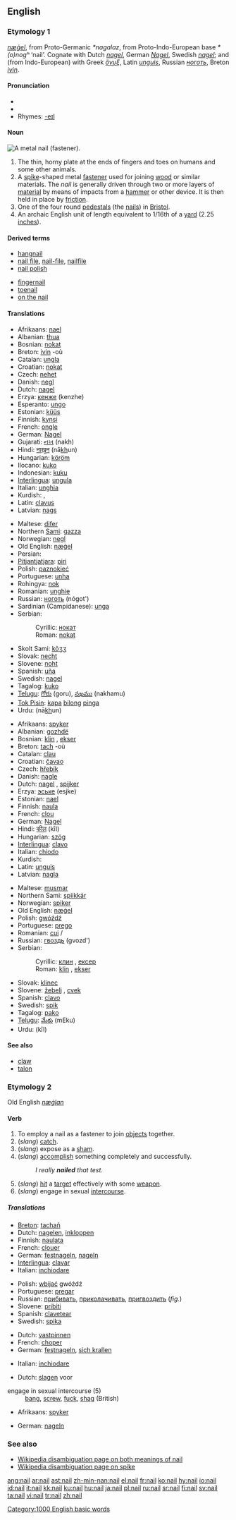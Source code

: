 {{wikipediapl|Nail}}
==English==

===Etymology 1===
{{OE.}} ''[[nægel|næġel]]'', from Proto-Germanic ''*nagalaz'', from Proto-Indo-European base ''*(o)nogʰ'' ‘nail’.  Cognate with Dutch ''[[nagel]]'', German ''[[Nagel]]'', Swedish ''[[nagel]]''; and (from Indo-European) with Greek ''[[ὄνυξ]]'', Latin ''[[unguis]]'', Russian ''[[ноготь]]'', Breton ''[[ivin]]''.

{{rfc-level|check placement of Pronunciation}}

====Pronunciation====
*{{IPA|/neɪl/}}
*{{audio|en-us-nail.ogg|Audio (US)}}
*Rhymes: [[Rhymes:English:-eɪl|-eɪl]]

====Noun====
[[Image:Najlo.jpg|thumb|right|A metal nail (fastener).]]
{{en-noun}}

# The thin, horny plate at the ends of fingers and toes on humans and some other animals.
# A [[spike]]-shaped metal [[fastener]] used for joining [[wood]] or similar materials.  The ''nail'' is generally driven through two or more layers of [[material]] by means of impacts from a [[hammer]] or other device.  It is then held in place by [[friction]].
# One of the four round [[pedestal]]s (the [[nails]]) in [[Bristol]].
# An archaic English unit of length equivalent to 1/16th of a [[yard]] (2.25 [[inch]]es).

====Derived terms====
{{top2}}
*[[hangnail]]
*[[nail file]], [[nail-file]], [[nailfile]]
*[[nail polish]]
{{mid2}}
*[[fingernail]]
*[[toenail]]
*[[on the nail]]
{{bottom}}

====Translations====
{{rfc-level|Translations at L3+ (AutoFormat would have corrected level of Derived terms)}}
{{trans-top|on fingers and toes}}
*Afrikaans: [[nael]]
*Albanian: [[thua]] {{f}}
*Bosnian: [[nokat#Bosnian|nokat]] {{m}}
*Breton: [[ivin]] {{m}} -où {{p}}
*Catalan: [[ungla]] {{f}}
*Croatian: [[nokat]] {{m}}
*Czech: [[nehet]] {{m}}
*Danish: [[negl]]
*Dutch: [[nagel]] {{m}}
*Erzya: [[кенже]] (kenzhe)
*Esperanto: [[ungo]]
*Estonian: [[küüs]]
*Finnish: [[kynsi]]
*French: [[ongle]] {{m}}
*German: [[Nagel]] {{m}}
*Gujarati: [[નખ]] (nakh) {{m}}
*Hindi: [[नाख़ुन]] (nā<u>kh</u>un) {{m}}
*Hungarian: [[köröm]]
*Ilocano: [[kuko]]
*Indonesian: [[kuku]]
*[[Interlingua]]: [[ungula]]
*Italian: [[unghia]] {{f}}
*Kurdish: {{KUchar|[[نینۆک]]}}, {{KUchar|[[نیوخان]]}}
*Latin: [[clavus]]
*Latvian: [[nags]] {{m}}
{{trans-mid}}
*Maltese: [[difer]]
*Northern [[Sami]]: [[gazza]]
*Norwegian: [[negl]] {{m}}
*Old English: [[nægel|næġel]]
*Persian: {{FAchar|[[ناخن]]}}
*[[Pitjantjatjara]]: [[piri]]
*Polish: [[paznokieć]] {{m}}
*Portuguese: [[unha]] {{f}}
*Rohingya: [[nok]]
*Romanian: [[unghie]] {{f}}
*Russian: [[ноготь]] {{m}} (nógot')
*Sardinian (Campidanese): [[unga]] {{f}}
*Serbian:
*:Cyrillic: [[нокат#Serbian|нокат]] {{m}}
*:Roman: [[nokat#Serbian|nokat]] {{m}}
*Skolt Sami: [[kõʒʒ]]
*Slovak: [[necht]] {{m}}
*Slovene: [[noht]] {{m}}
*Spanish: [[uña]] {{f}}
*Swedish: [[nagel]] {{c}}
*Tagalog: [[kuko]]
*[[Telugu]]: [[గోరు]] (goru), [[నఖము]] (nakhamu)
*[[Tok Pisin]]: [[kapa]] [[bilong]] [[pinga]]
*Urdu: {{URchar|[[ناخن]]}} (nā<u>kh</u>un) {{m}}
{{trans-bottom}}

{{trans-top|A spike-shaped metal fastener used for joining wood or similar materials}}
*Afrikaans: [[spyker]]
*Albanian: [[gozhdë]] {{f}}
*Bosnian: [[klin]] {{m}}, [[ekser]] {{m}}
*Breton: [[tach]] {{m}} -où {{p}}
*Catalan: [[clau]] {{m}}
*Croatian: [[čavao]] {{m}}
*Czech: [[hřebík]] {{m}}
*Danish: [[nagle]]
*Dutch: [[nagel]] {{m}}, [[spijker]]
*Erzya: [[эське]] (esjke)
*Estonian: [[nael]]
*Finnish: [[naula]]
*French: [[clou]] {{m}}
*German: [[Nagel]] {{m}}
*Hindi: [[कील]] (kīl) {{f}}
*Hungarian: [[szög]]
*[[Interlingua]]: [[clavo]]
*Italian: [[chiodo]] {{m}}
*Kurdish: {{KUchar|[[بزمار]]}}
*Latin: [[unguis]]
*Latvian: [[nagla]] {{f}}
{{trans-mid}}
*Maltese: [[musmar]]
*Northern Sami: [[spiikkár]]
*Norwegian: [[spiker]]
*Old English: [[nægel|næġel]]
*Polish: [[gwóźdź]] {{m}}
*Portuguese: [[prego]] {{m}}
*Romanian: [[cui]] {{f}}/{{m}}
*Russian: [[гвоздь]] {{m}} (gvozd')
*Serbian:
*:Cyrillic: [[клин#Serbian|клин]] {{m}}, [[ексер#Serbian|ексер]] {{m}}
*:Roman: [[klin#Serbian|klin]] {{m}}, [[ekser#Serbian|ekser]] {{m}}
*Slovak: [[klinec]] {{m}}
*Slovene: [[žebelj]] {{m}}, [[cvek]]
*Spanish: [[clavo]] {{m}}
*Swedish: [[spik]] {{c}}
*Tagalog: [[pako]]
*[[Telugu]]: [[మేకు]] (mEku)
*Urdu: {{URchar|[[کیل]]}} (kīl) {{f}}
{{trans-bottom}}

{{trans-top|One of the four round pedestals (the nails) in Bristol}}
{{trans-mid}}
{{trans-bottom}}

====See also====
*[[claw]]
*[[talon]]

===Etymology 2===
Old English ''[[næġlan]]''

====Verb====
{{en-verb}}

# To employ a nail as a fastener to join [[objects]] together.
# (''slang'') [[catch]].
# (''slang'') expose as a [[sham]].
# (''slang'') [[accomplish]] something completely and successfully.
#:''I really '''nailed''' that test.''
# (''slang'') [[hit]] a [[target]] effectively with some [[weapon]].
# (''slang'') engage in sexual [[intercourse]].

=====Translations=====
{{trans-top|employ a nail as a fastener}}
*[[Breton]]: [[tachañ]]
*Dutch: [[nagelen]], [[inkloppen]]
*Finnish: [[naulata]]
*French: [[clouer]]
*German: [[festnageln]], [[nageln]]
*[[Interlingua]]: [[clavar]]
*Italian: [[inchiodare]]
{{trans-mid}}
*Polish: [[wbijać]] gwóźdź
*Portuguese: [[pregar]]
*Russian: [[прибивать]], [[приколачивать]], [[пригвоздить]] (''fig.'')
*Slovene: [[pribiti]]
*Spanish: [[clavetear]]
*Swedish: [[spika]]
{{trans-bottom}}

{{trans-top|catch}}
*Dutch: [[vastpinnen]]
*French: [[choper]]
*German: [[festnageln]], [[sich krallen]]
{{trans-mid}}
*Italian: [[inchiodare]]
{{trans-bottom}}

{{trans-top|expose as a sham}}
{{trans-mid}}
{{trans-bottom}}

{{trans-top|accomplish something completely and successfully}}
*Dutch: [[slagen]] voor
{{trans-mid}}
{{trans-bottom}}

{{trans-top|hit a target effectively with some weapon}}
{{trans-mid}}
{{trans-bottom}}

;engage in sexual intercourse (5)
:[[bang]], [[screw]],  [[fuck]], [[shag]] (British)
{{top}}
*Afrikaans: [[spyker]]
{{mid}}
*German: [[nageln]]
{{bottom}}

===See also===
*[[w:Nail|Wikipedia disambiguation page on both meanings of nail]]
*[[w:Spike|Wikipedia disambiguation page on spike]]

[[Category:1000 English basic words]]

[[ang:nail]]
[[ar:nail]]
[[ast:nail]]
[[zh-min-nan:nail]]
[[el:nail]]
[[fr:nail]]
[[ko:nail]]
[[hy:nail]]
[[io:nail]]
[[id:nail]]
[[it:nail]]
[[kk:nail]]
[[ku:nail]]
[[hu:nail]]
[[ja:nail]]
[[pl:nail]]
[[ru:nail]]
[[sr:nail]]
[[fi:nail]]
[[sv:nail]]
[[ta:nail]]
[[vi:nail]]
[[tr:nail]]
[[zh:nail]]